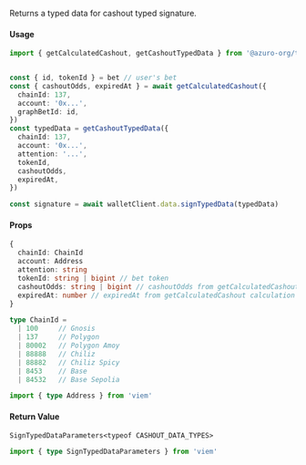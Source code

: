 Returns a typed data for cashout typed signature.

#### Usage

```ts {4, 5, 14-16}
import { getCalculatedCashout, getCashoutTypedData } from '@azuro-org/toolkit'


const { id, tokenId } = bet // user's bet
const { cashoutOdds, expiredAt } = await getCalculatedCashout({
  chainId: 137,
  account: '0x...',
  graphBetId: id,
})
const typedData = getCashoutTypedData({
  chainId: 137,
  account: '0x...',
  attention: '...',
  tokenId,
  cashoutOdds,
  expiredAt,
})

const signature = await walletClient.data.signTypedData(typedData)
```

#### Props

```ts
{
  chainId: ChainId
  account: Address
  attention: string
  tokenId: string | bigint // bet token
  cashoutOdds: string | bigint // cashoutOdds from getCalculatedCashout calculation
  expiredAt: number // expiredAt from getCalculatedCashout calculation
}
```

```ts
type ChainId = 
  | 100     // Gnosis
  | 137     // Polygon
  | 80002   // Polygon Amoy
  | 88888   // Chiliz
  | 88882   // Chiliz Spicy
  | 8453    // Base
  | 84532   // Base Sepolia

import { type Address } from 'viem'
```

#### Return Value

`SignTypedDataParameters<typeof CASHOUT_DATA_TYPES>`

```ts
import { type SignTypedDataParameters } from 'viem'
```
